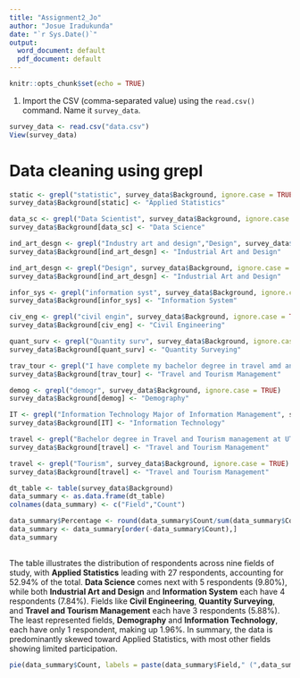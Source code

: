 ```yaml
---
title: "Assignment2_Jo"
author: "Josue Iradukunda"
date: "`r Sys.Date()`"
output:
  word_document: default
  pdf_document: default
---
```


```r
knitr::opts_chunk$set(echo = TRUE)
```
1. Import the CSV (comma-separated value) using the `read.csv()` command. Name it `survey_data`.
```r
survey_data <- read.csv("data.csv")
View(survey_data)
```

# Data cleaning using grepl

```r
static <- grepl("statistic", survey_data$Background, ignore.case = TRUE)
survey_data$Background[static] <- "Applied Statistics"
```

```r
data_sc <- grepl("Data Scientist", survey_data$Background, ignore.case = TRUE)
survey_data$Background[data_sc] <- "Data Science"
```

```r
ind_art_desgn <- grepl("Industry art and design","Design", survey_data$Background, ignore.case = TRUE)
survey_data$Background[ind_art_desgn] <- "Industrial Art and Design"
```

```r
ind_art_desgn <- grepl("Design", survey_data$Background, ignore.case = TRUE)
survey_data$Background[ind_art_desgn] <- "Industrial Art and Design"
```

```r
infor_sys <- grepl("information syst", survey_data$Background, ignore.case = TRUE)
survey_data$Background[infor_sys] <- "Information System"
```

```r
civ_eng <- grepl("civil engin", survey_data$Background, ignore.case = TRUE)
survey_data$Background[civ_eng] <- "Civil Engineering"
```

```r
quant_surv <- grepl("Quantity surv", survey_data$Background, ignore.case = TRUE)
survey_data$Background[quant_surv] <- "Quantity Surveying"
```

```r
trav_tour <- grepl("I have complete my bachelor degree in travel amd and tourism management", survey_data$Background, ignore.case = TRUE)
survey_data$Background[trav_tour] <- "Travel and Tourism Management"
```

```r
demog <- grepl("demogr", survey_data$Background, ignore.case = TRUE)
survey_data$Background[demog] <- "Demography"
```

```r
IT <- grepl("Information Technology Major of Information Management", survey_data$Background, ignore.case = TRUE)
survey_data$Background[IT] <- "Information Technology"
```

```r
travel <- grepl("Bachelor degree in Travel and Tourism management at UTB.", survey_data$Background, ignore.case = TRUE)
survey_data$Background[travel] <- "Travel and Tourism Management"
```

```r
travel <- grepl("Tourism", survey_data$Background, ignore.case = TRUE)
survey_data$Background[travel] <- "Travel and Tourism Management"
```

```r
dt_table <- table(survey_data$Background)
data_summary <- as.data.frame(dt_table)
colnames(data_summary) <- c("Field","Count")

data_summary$Percentage <- round(data_summary$Count/sum(data_summary$Count) * 100, 2)
data_summary <- data_summary[order(-data_summary$Count),]
data_summary
```

## 
The table illustrates the distribution of respondents across nine fields of study, with **Applied Statistics** leading with 27 respondents, accounting for 52.94% of the total. **Data Science** comes next with 5 respondents (9.80%), while both **Industrial Art and Design** and **Information System** each have 4 respondents (7.84%). Fields like **Civil Engineering**, **Quantity Surveying**, and **Travel and Tourism Management** each have 3 respondents (5.88%). The least represented fields, **Demography** and **Information Technology**, each have only 1 respondent, making up 1.96%. In summary, the data is predominantly skewed toward Applied Statistics, with most other fields showing limited participation.

```r
pie(data_summary$Count, labels = paste(data_summary$Field," (",data_summary$Percentage, "%)", sep = ""), main = "Distrution of Background", cex= 0.8, col = rainbow(length(data_summary$Field)))
```
